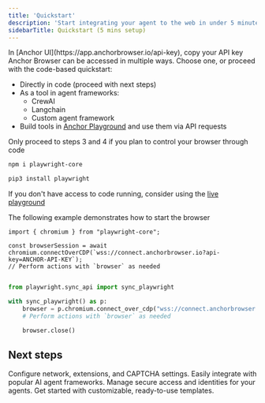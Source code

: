 ```yaml
---
title: 'Quickstart'
description: 'Start integrating your agent to the web in under 5 minutes'
sidebarTitle: Quickstart (5 mins setup)
---
```


<Steps>
<Step title="Fetch API Key">
In [Anchor UI](https://app.anchorbrowser.io/api-key), copy your API key
</Step>

<Step title="Choose how to control your browser">
Anchor Browser can be accessed in multiple ways. Choose one, or proceed with the code-based quickstart:

- Directly in code (proceed with next steps)
- As a tool in agent frameworks:
  - CrewAI
  - Langchain
  - Custom agent framework
- Build tools in [Anchor Playground](https://app.anchorbrowser.io/playground) and use them via API requests

<Warning>Only proceed to steps 3 and 4 if you plan to control your browser through code</Warning>

</Step>
<Step title="Install playwright">

<CodeGroup>

```bash node.js
npm i playwright-core
```

```bash python
pip3 install playwright
```

</CodeGroup>
</Step>
<Step title="Run sample code">

If you don't have access to code running, consider using the [live playground](https://app.anchorbrowser.io/playground)

The following example demonstrates how to start the browser

<CodeGroup>

```tsx node.js
import { chromium } from "playwright-core";

const browserSession = await chromium.connectOverCDP(`wss://connect.anchorbrowser.io?api-key=ANCHOR-API-KEY`);
// Perform actions with `browser` as needed

```

```python python

from playwright.sync_api import sync_playwright

with sync_playwright() as p:
    browser = p.chromium.connect_over_cdp("wss://connect.anchorbrowser.io?api-key=ANCHOR-API-KEY")
    # Perform actions with `browser` as needed

    browser.close()

```

</CodeGroup>
</Step>

</Steps>

## Next steps

<CardGroup cols={2}>
  <Card
    title="Conifgure browser"
    icon="screwdriver-wrench"
    href="/essentials/tool-building"
  >
    Configure network, extensions, and CAPTCHA settings.
  </Card>
  <Card
    title="Connect to AI Agent Frameworks"
    icon="palette"
    href="/agent-frameworks/connect-to-agent-frameworks"
  >
    Easily integrate with popular AI agent frameworks.
  </Card>
  <Card
    title="Authentication and Identities"
    icon="fingerprint"
    href="/essentials/authentication-and-identity"
  >
    Manage secure access and identities for your agents.
  </Card>
  <Card
    title="Pre-made Tool Templates"
    icon="palette"
    href="https://github.com/anchorforge/templates"
  >
    Get started with customizable, ready-to-use templates.
  </Card>
</CardGroup>